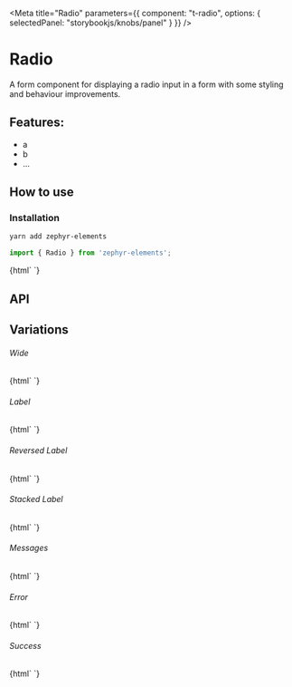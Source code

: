 

<Meta 
  title="Radio"
  parameters={{
    component: "t-radio",
    options: { selectedPanel: "storybookjs/knobs/panel" }
  }}
/>

# Radio

A form component for displaying a radio input in a form with some styling and behaviour improvements.

## Features:

- a
- b
- ...

## How to use

### Installation

```bash
yarn add zephyr-elements
```

```js
import { Radio } from 'zephyr-elements';
```

<Preview withToolbar>
  <Story name="Simple">
    {html`
      <t-radio id="simple"></t-radio>
    `}
  </Story>
</Preview>

## API

<Props of="t-radio" />

## Variations

###### Wide

<Story name="Wide">
  {html`
    <t-radio id="wide" wide></t-radio>
  `}
</Story>

###### Label

<Story name="Label">
  {html`
    <t-radio id="label" label="Name"></t-radio>
  `}
</Story>

###### Reversed Label 

<Story name="Reversed Label">
  {html`
    <t-radio id="label" label="Name" reversed></t-radio>
  `}
</Story>

###### Stacked Label

<Story name="Stacked Label">
  {html`
    <t-radio id="stacked-label" label="Name" .inline=${false}></t-radio>
  `}
</Story>


###### Messages

<Story name="Messages">
  {html`
    <t-radio id="messages" label="Name" .messages=${['This is a message']}></t-radio>
  `}
</Story>

###### Error

<Story name="Error">
  {html`
    <t-radio id="error" label="Name" status="error" .checked=${true}></t-radio>
  `}
</Story>

###### Success 

<Story name="Success">
  {html`
    <t-radio id="success" label="Name" status="success" .checked=${true}></t-radio>
  `}
</Story>

